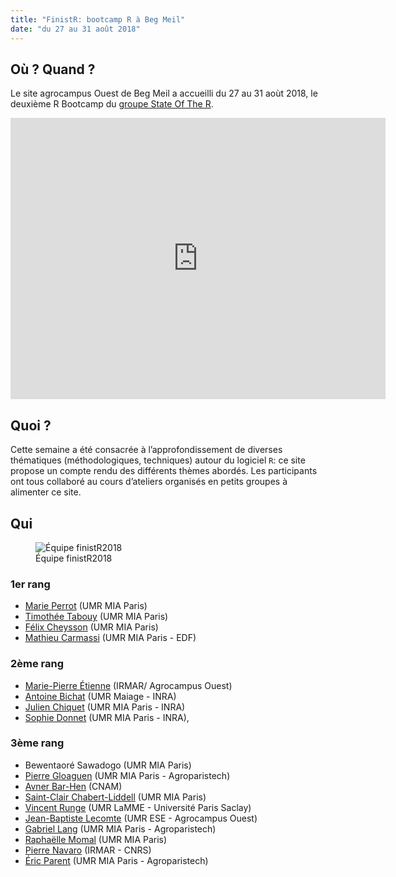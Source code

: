 ```yaml
---
title: "FinistR: bootcamp R à Beg Meil"
date: "du 27 au 31 août 2018"
---
```


## Où ? Quand ?

Le site agrocampus Ouest de Beg Meil a accueilli du 27 au 31 aoùt 2018, le deuxième R Bootcamp du [groupe State Of The R](https://stateofther.github.io/). 

<iframe src="https://www.google.com/maps/embed?pb=!1m18!1m12!1m3!1d2810.2215386726093!2d-3.987423784420781!3d47.86384657816518!2m3!1f0!2f0!3f0!3m2!1i1024!2i768!4f13.1!3m3!1m2!1s0x4810d0176ae36fe9%3A0x73290fa3b60d0239!2sBeg-Meil!5e1!3m2!1sen!2sfr!4v1536007869899" width="600" height="450" frameborder="0" style="border:0" allowfullscreen></iframe>

## Quoi ?

Cette semaine a été consacrée à l'approfondissement de diverses thématiques (méthodologiques, techniques) autour du logiciel `R`: ce site propose un compte rendu des différents thèmes abordés. Les participants ont tous collaboré au cours d'ateliers organisés en petits groupes à alimenter ce site.

## Qui

![Équipe finistR2018](img/finisteR18_1.jpg)

### 1er rang

- [Marie Perrot](https://www6.inra.fr/mia-paris/Equipes/Membres/Marie-Perrot-Dockes) (UMR MIA Paris)
- [Timothée Tabouy](https://tabouyt.github.io/) (UMR MIA Paris)
- [Félix Cheysson](Félix Cheysson • Research - Institut Pasteur) (UMR MIA Paris)
- [Mathieu Carmassi](https://mathieucarmassi.github.io/) (UMR MIA Paris - EDF)

### 2ème rang

- [Marie-Pierre Étienne](https://irmar.univ-rennes1.fr/interlocuteurs/marie-pierre-etienne) (IRMAR/ Agrocampus Ouest)
- [Antoine Bichat](https://github.com/abichat) (UMR Maiage - INRA)
- [Julien Chiquet](http://julien.cremeriefamily.info) (UMR MIA Paris - INRA)
- [Sophie Donnet](https://www6.inra.fr/mia-paris/Equipes/Membres/Sophie-Donnet) (UMR MIA Paris - INRA), 

### 3ème rang

- Bewentaoré Sawadogo (UMR MIA Paris)
- [Pierre Gloaguen](https://papayoun.github.io/) (UMR MIA Paris - Agroparistech)
- [Avner Bar-Hen](https://twitter.com/a_bh?lang=en) (CNAM)
- [Saint-Clair Chabert-Liddell](https://www.linkedin.com/in/saint-clair-chabert-liddell-33728b145) (UMR MIA Paris)
- [Vincent Runge](http://www.math-evry.cnrs.fr/members/vrunge/welcome) (UMR LaMME - Université  Paris Saclay)
- [Jean-Baptiste Lecomte](https://www6.rennes.inra.fr/ese/PERSONNELS/Personne_umr/(idpers)/280/(idlang)/) (UMR ESE - Agrocampus Ouest)
- [Gabriel Lang](https://www6.inra.fr/mia-paris/Equipes/Membres/Gabriel-Lang) (UMR MIA Paris - Agroparistech)
- [Raphaëlle Momal](https://www6.inra.fr/mia-paris/Equipes/Membres/Raphaelle-Momal) (UMR MIA Paris)
- [Pierre Navaro](https://irmar.univ-rennes1.fr/interlocuteurs/pierre-navaro) (IRMAR - CNRS)
- [Éric Parent](https://www6.inra.fr/mia-paris/Equipes/Membres/Eric-Parent) (UMR MIA Paris - Agroparistech)

<!-- ## Planning indicatif -->

<!-- ```{r programme, echo = FALSE} -->
<!-- library(tidyr) -->
<!-- library(dplyr) -->
<!-- library(tibble) -->

<!-- programme <- readODS::read.ods(file = '../Programme.ods')[[1]] %>%  -->
<!--   rename(Horaire = A, Lundi = B, Mardi = C, Mercredi = D, Jeudi = E, Vendredi = F) %>%  -->
<!--   filter(!(Horaire == '')) -->

<!-- DT::datatable(programme) %>% DT::formatStyle( columns = colnames(programme)[-1], -->
<!--   backgroundColor = DT::styleEqual(c('','Repas', 'Pause','Atelier 1 : Web scraping/ Textmining', 'Atelier 2 : R Interface', 'Atelier 3 : bonnes pratiques de programmation','Atelier 4 : SIG et représentation graphique', 'Rappel d\'optimisation', 'Package', 'Base de données', 'Atelier 3 : Point P. Navarro','Atelier 1 : Bilan','Atelier 2 : Bilan','Atelier 3 : Bilan','Atelier 4 : Bilan', 'Bilan', 'Finalisation des rendus' ), c('lightgray','#c9dfe8', '#c9dfe8','#def7cf',  '#c3f2a7','#b5f48d','#96e863','#f2fc9c', '#f2fc9c', '#f2fc9c', '#f2fc9c', '#9ceefc', '#9ceefc', '#9ceefc', '#9ceefc', '#9ceefc', '#9ceefc') )) -->
<!-- ``` -->

<!-- Les séquences en vert correspondent à des séances d'atelier en sous groupes. Les séquences en jaune correspondent à un panorama du sujet indiqué, tandis que les séquences en bleu correspondent à des temps de réflexion et rédaction sur le rendu final. -->
